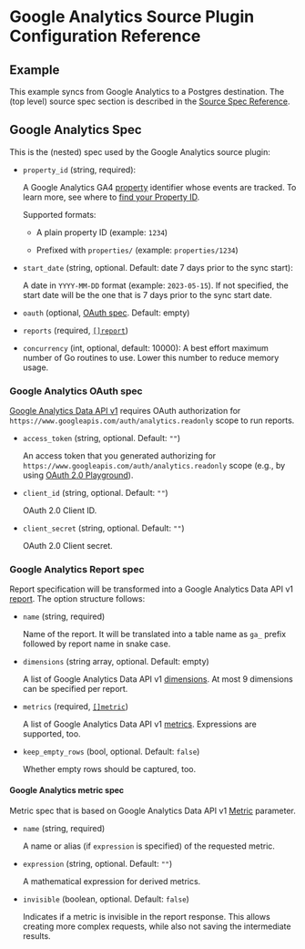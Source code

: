 # Google Analytics Source Plugin Configuration Reference

## Example

This example syncs from Google Analytics to a Postgres destination.
The (top level) source spec section is described in the [Source Spec Reference](/docs/reference/source-spec).


<Configuration/>

## Google Analytics Spec

This is the (nested) spec used by the Google Analytics source plugin:

- `property_id` (string, required):

  A Google Analytics GA4 [property](https://support.google.com/analytics/answer/9304153#property) identifier whose events are tracked.
  To learn more, see where to [find your Property ID](https://developers.google.com/analytics/devguides/reporting/data/v1/property-id).

  Supported formats:

  - A plain property ID (example: `1234`)

  - Prefixed with `properties/` (example: `properties/1234`)

- `start_date` (string, optional. Default: date 7 days prior to the sync start):

  A date in `YYYY-MM-DD` format (example: `2023-05-15`).
  If not specified, the start date will be the one that is 7 days prior to the sync start date.

- `oauth` (optional, [OAuth spec](#google-analytics-oauth-spec). Default: empty)

- `reports` (required, [`[]report`](#google-analytics-report-spec))

- `concurrency` (int, optional, default: 10000):
  A best effort maximum number of Go routines to use. Lower this number to reduce memory usage.

### Google Analytics OAuth spec

[Google Analytics Data API v1](https://developers.google.com/analytics/devguides/reporting/data/v1)
requires OAuth authorization for `https://www.googleapis.com/auth/analytics.readonly` scope to run reports.

- `access_token` (string, optional. Default: `""`)

  An access token that you generated authorizing for `https://www.googleapis.com/auth/analytics.readonly` scope
  (e.g., by using [OAuth 2.0 Playground](https://developers.google.com/oauthplayground/)).

- `client_id` (string, optional. Default: `""`)

  OAuth 2.0 Client ID.

- `client_secret` (string, optional. Default: `""`)

  OAuth 2.0 Client secret.

### Google Analytics Report spec

Report specification will be transformed into a Google Analytics Data API v1
[report](https://developers.google.com/analytics/devguides/reporting/data/v1/basics#reports).
The option structure follows:

- `name` (string, required)

  Name of the report. It will be translated into a table name as `ga_` prefix followed by report name in snake case.

- `dimensions` (string array, optional. Default: empty)

  A list of Google Analytics Data API v1 [dimensions](https://developers.google.com/analytics/devguides/reporting/data/v1/api-schema#dimensions).
  At most 9 dimensions can be specified per report.

- `metrics` (required, [`[]metric`](#google-analytics-metric-spec))

  A list of Google Analytics Data API v1 [metrics](https://developers.google.com/analytics/devguides/reporting/data/v1/api-schema#metrics).
  Expressions are supported, too.

- `keep_empty_rows` (bool, optional. Default: `false`)

  Whether empty rows should be captured, too.

#### Google Analytics metric spec

Metric spec that is based on Google Analytics Data API v1
[Metric](https://developers.google.com/analytics/devguides/reporting/data/v1/rest/v1beta/Metric) parameter.

- `name` (string, required)

  A name or alias (if `expression` is specified) of the requested metric.

- `expression` (string, optional. Default: `""`)

  A mathematical expression for derived metrics.

- `invisible` (boolean, optional. Default: `false`)

  Indicates if a metric is invisible in the report response.
  This allows creating more complex requests, while also not saving the intermediate results.

